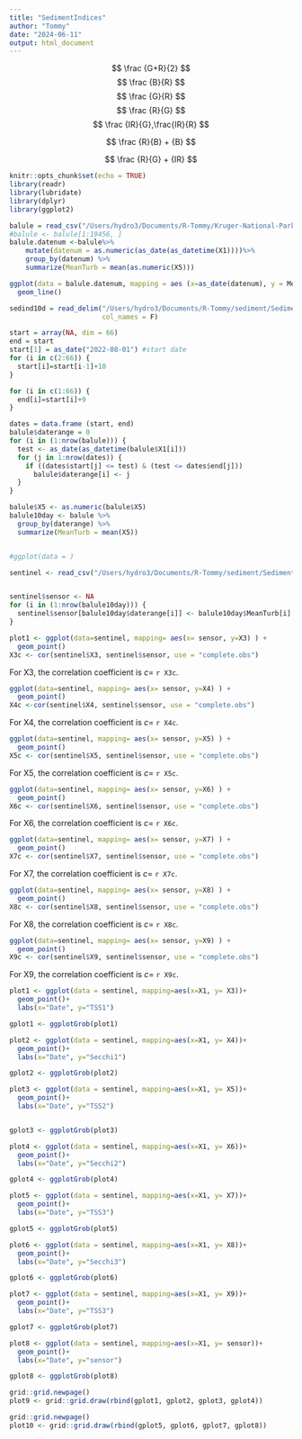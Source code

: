 ```yaml
---
title: "SedimentIndices"
author: "Tommy"
date: "2024-06-11"
output: html_document
---
```


$$
\frac {G+R}{2}
$$
$$
\frac {B}{R}
$$
$$
\frac {G}{R}
$$
$$
\frac {R}{G}
$$
$$
\frac {IR}{G},\frac{IR}{R}
$$

$$
\frac {R}{B} + {B}
$$

$$
\frac {R}{G} + {IR}
$$

```r
knitr::opts_chunk$set(echo = TRUE)
library(readr)
library(lubridate)
library(dplyr)
library(ggplot2)
```


```r
balule = read_csv("/Users/hydro3/Documents/R-Tommy/Kruger-National-Park-Sensors/balule.csv", col_names = FALSE)
#balule <- balule[1:19456, ]
balule.datenum <-balule%>%
    mutate(datenum = as.numeric(as_date(as_datetime(X1))))%>%
    group_by(datenum) %>%
    summarize(MeanTurb = mean(as.numeric(X5)))

ggplot(data = balule.datenum, mapping = aes (x=as_date(datenum), y = MeanTurb))+
  geom_line()
```

```r
sedind10d = read_delim("/Users/hydro3/Documents/R-Tommy/sediment/Sediment_Indices.txt" , 
                       col_names = F)
```


```r
start = array(NA, dim = 66)
end = start
start[1] = as_date("2022-08-01") #start date
for (i in c(2:66)) {
  start[i]=start[i-1]+10
}

for (i in c(1:66)) {
  end[i]=start[i]+9
}

dates = data.frame (start, end)
balule$daterange = 0
for (i in (1:nrow(balule))) {
  test <- as_date(as_datetime(balule$X1[i]))
  for (j in 1:nrow(dates)) {
    if ((dates$start[j] <= test) & (test <= dates$end[j]))
      balule$daterange[i] <- j
  }
}

balule$X5 <- as.numeric(balule$X5)
balule10day <- balule %>%
  group_by(daterange) %>%
  summarize(MeanTurb = mean(X5))


#ggplot(data = )
```

```r
sentinel <- read_csv("/Users/hydro3/Documents/R-Tommy/sediment/Sediment_Indices.txt", col_names = F)


sentinel$sensor <- NA
for (i in (1:nrow(balule10day))) {
  sentinel$sensor[balule10day$daterange[i]] <- balule10day$MeanTurb[i]
}
```

```r
plot1 <- ggplot(data=sentinel, mapping= aes(x= sensor, y=X3) ) +
  geom_point()
X3c <- cor(sentinel$X3, sentinel$sensor, use = "complete.obs")
```

For X3, the correlation coefficient is $c=$ `r X3c`.

```r
ggplot(data=sentinel, mapping= aes(x= sensor, y=X4) ) +
  geom_point()
X4c <-cor(sentinel$X4, sentinel$sensor, use = "complete.obs")
```

For X4, the correlation coefficient is $c=$ `r X4c`.

```r
ggplot(data=sentinel, mapping= aes(x= sensor, y=X5) ) +
  geom_point()
X5c <- cor(sentinel$X5, sentinel$sensor, use = "complete.obs")
```

For X5, the correlation coefficient is $c=$ `r X5c`.

```r
ggplot(data=sentinel, mapping= aes(x= sensor, y=X6) ) +
  geom_point()
X6c <- cor(sentinel$X6, sentinel$sensor, use = "complete.obs")
```

For X6, the correlation coefficient is $c=$ `r X6c`.

```r
ggplot(data=sentinel, mapping= aes(x= sensor, y=X7) ) +
  geom_point()
X7c <- cor(sentinel$X7, sentinel$sensor, use = "complete.obs")
```

For X7, the correlation coefficient is $c=$ `r X7c`.

```r
ggplot(data=sentinel, mapping= aes(x= sensor, y=X8) ) +
  geom_point()
X8c <- cor(sentinel$X8, sentinel$sensor, use = "complete.obs")
```

For X8, the correlation coefficient is $c=$ `r X8c`.

```r
ggplot(data=sentinel, mapping= aes(x= sensor, y=X9) ) +
  geom_point()
X9c <- cor(sentinel$X9, sentinel$sensor, use = "complete.obs")
```

For X9, the correlation coefficient is $c=$ `r X9c`.

```r
plot1 <- ggplot(data = sentinel, mapping=aes(x=X1, y= X3))+
  geom_point()+
  labs(x="Date", y="TSS1")

gplot1 <- ggplotGrob(plot1)

plot2 <- ggplot(data = sentinel, mapping=aes(x=X1, y= X4))+
  geom_point()+
  labs(x="Date", y="Secchi1")

gplot2 <- ggplotGrob(plot2)

plot3 <- ggplot(data = sentinel, mapping=aes(x=X1, y= X5))+
  geom_point()+
  labs(x="Date", y="TSS2")


gplot3 <- ggplotGrob(plot3)

plot4 <- ggplot(data = sentinel, mapping=aes(x=X1, y= X6))+
  geom_point()+
  labs(x="Date", y="Secchi2")

gplot4 <- ggplotGrob(plot4)

plot5 <- ggplot(data = sentinel, mapping=aes(x=X1, y= X7))+
  geom_point()+
  labs(x="Date", y="TSS3")

gplot5 <- ggplotGrob(plot5)

plot6 <- ggplot(data = sentinel, mapping=aes(x=X1, y= X8))+
  geom_point()+
  labs(x="Date", y="Secchi3")

gplot6 <- ggplotGrob(plot6)

plot7 <- ggplot(data = sentinel, mapping=aes(x=X1, y= X9))+
  geom_point()+
  labs(x="Date", y="TSS3")

gplot7 <- ggplotGrob(plot7)

plot8 <- ggplot(data = sentinel, mapping=aes(x=X1, y= sensor))+
  geom_point()+
  labs(x="Date", y="sensor")

gplot8 <- ggplotGrob(plot8)

grid::grid.newpage()
plot9 <- grid::grid.draw(rbind(gplot1, gplot2, gplot3, gplot4))

grid::grid.newpage()
plot10 <- grid::grid.draw(rbind(gplot5, gplot6, gplot7, gplot8))
```



